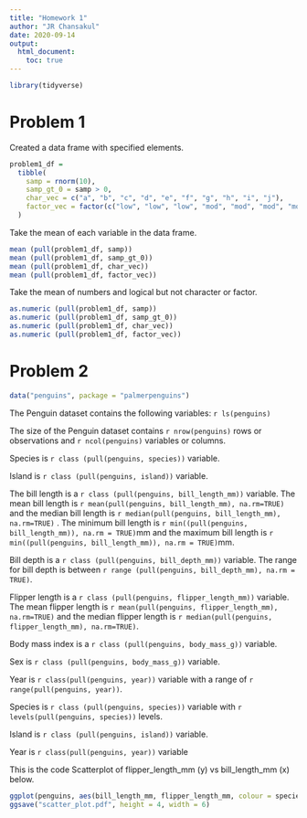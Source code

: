 ```yaml
---
title: "Homework 1"
author: "JR Chansakul"
date: 2020-09-14
output: 
  html_document:
    toc: true
---
```


```r
library(tidyverse)
```

# Problem 1

Created a data frame with specified elements. 

```r
problem1_df =
  tibble(
    samp = rnorm(10),
    samp_gt_0 = samp > 0,
    char_vec = c("a", "b", "c", "d", "e", "f", "g", "h", "i", "j"),
    factor_vec = factor(c("low", "low", "low", "mod", "mod", "mod", "mod", "high", "high", "high"))
  )
```


Take the mean of each variable in the data frame.

```r
mean (pull(problem1_df, samp))
mean (pull(problem1_df, samp_gt_0))
mean (pull(problem1_df, char_vec))
mean (pull(problem1_df, factor_vec))

```

Take the mean of numbers and logical but not character or factor. 

```r
as.numeric (pull(problem1_df, samp))
as.numeric (pull(problem1_df, samp_gt_0))
as.numeric (pull(problem1_df, char_vec))
as.numeric (pull(problem1_df, factor_vec))
```


# Problem 2

```r

data("penguins", package = "palmerpenguins")

```

The Penguin dataset contains the following variables:
`r ls(penguins)`

The size of the Penguin dataset contains `r nrow(penguins)` rows or observations and `r ncol(penguins)` variables or 
columns. 

Species is `r class (pull(penguins, species))` variable. 

Island is `r class (pull(penguins, island))` variable. 

The bill length is a `r class (pull(penguins, bill_length_mm))` variable. The mean bill length is `r mean(pull(penguins, bill_length_mm), na.rm=TRUE)` and the median bill length is `r median(pull(penguins, bill_length_mm), na.rm=TRUE)` . The minimum bill length is `r min((pull(penguins, bill_length_mm)), na.rm = TRUE)`mm and the maximum bill length is `r min((pull(penguins, bill_length_mm)), na.rm = TRUE)`mm.

Bill depth is a `r class (pull(penguins, bill_depth_mm))` variable. The range for bill depth is between `r range (pull(penguins, bill_depth_mm), na.rm = TRUE)`.

Flipper length is a `r class (pull(penguins, flipper_length_mm))` variable. The mean flipper length is
`r mean(pull(penguins, flipper_length_mm), na.rm=TRUE)` and the median flipper length is `r median(pull(penguins, flipper_length_mm), na.rm=TRUE)`.

Body mass index is a `r class (pull(penguins, body_mass_g))` variable. 

Sex is `r class (pull(penguins, body_mass_g))` variable.

Year is `r class(pull(penguins, year))` variable with a range of `r range(pull(penguins, year))`.



Species is `r class (pull(penguins, species))` variable with
`r levels(pull(penguins, species))` levels.

Island is `r class (pull(penguins, island))` variable. 


Year is `r class(pull(penguins, year))` variable



This is the code Scatterplot of flipper_length_mm (y) vs bill_length_mm (x) below. 

```r
ggplot(penguins, aes(bill_length_mm, flipper_length_mm, colour = species)) + geom_point() + ggtitle("Flipper Length (mm) vs Bill Length (mm)") + theme(plot.title = element_text(hjust = 0.5))
ggsave("scatter_plot.pdf", height = 4, width = 6)
```





